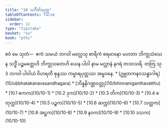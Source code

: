 ```yaml
---
title: "10 သင်္ဂီတိသုတ္တ"
tableOfContents: false
sidebar:
  order: 11
type: "tipitaka"
basket: "su"
book: "pthi"
---
```



<DynamicBreadcrumb />

<Division number="296" book="pthi" e="ch" v="8" p="175">

<Paragraph number="773" book="pthi">
ဧဝံ မေ သုတံ—  ဧကံ သမယံ ဘဂဝါ မလ္လေသု စာရိကံ စရမာနော မဟတာ ဘိက္ခုသံဃေန သဒ္ဓိံ ပဉ္စမတ္တေဟိ ဘိက္ခုသတေဟိ ယေန ပါဝါ နာမ မလ္လာနံ နဂရံ တဒဝသရိ. တတြ သုဒံ ဘဂဝါ ပါဝါယံ ဝိဟရတိ စုန္ဒဿ ကမ္မာရပုတ္တဿ အမ္ဗဝနေ.

</Paragraph>
</Division>

<TableOfContents book="pthi" section="10">
* [ဥဗ္ဘတကနဝသန္ဓာဂါရ](10/ubbhatakanavasandhagara)
* [ဘိန္နနိဂဏ္ဌဝတ္ထု](10/bhinnaniganthavatthu)
* [10.1 ဧကက](10/10-1)
* [10.2 ဒုက](10/10-2)
* [10.3 တိက](10/10-3)
* [10.4 စတုက္က](10/10-4)
* [10.5 ပဉ္စက](10/10-5)
* [10.6 ဆက္က](10/10-6)
* [10.7 သတ္တက](10/10-7)
* [10.8 အဋ္ဌက](10/10-8)
* [10.9 နဝက](10/10-9)
* [10.10 ဒသက](10/10-10)
</TableOfContents>